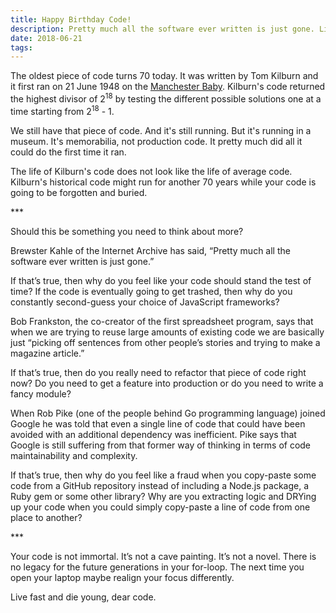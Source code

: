 ```yaml
---
title: Happy Birthday Code!
description: Pretty much all the software ever written is just gone. Live fast and die young, dear code.
date: 2018-06-21
tags:
---
```


The oldest piece of code turns 70 today. It was written by Tom Kilburn and it first ran on 21 June 1948 on the [Manchester Baby](https://en.m.wikipedia.org/wiki/Manchester_Baby). Kilburn's code returned the highest divisor of 2<sup>18</sup> by testing the different possible solutions one at a time starting from 2<sup>18</sup> - 1.

We still have that piece of code. And it's still running. But it's running in a museum. It's memorabilia, not production code. It pretty much did all it could do the first time it ran.

The life of Kilburn's code does not look like the life of average code. Kilburn's historical code might run for another 70 years while your code is going to be forgotten and buried.

\*\*\*

Should this be something you need to think about more?

Brewster Kahle of the Internet Archive has said, “Pretty much all the software ever written is just gone.”

If that’s true, then why do you feel like your code should stand the test of time? If the code is eventually going to get trashed, then why do you constantly second-guess your choice of JavaScript frameworks?

Bob Frankston, the co-creator of the first spreadsheet program, says that when we are trying to reuse large amounts of existing code we are basically just “picking off sentences from other people’s stories and trying to make a magazine article.”

If that’s true, then do you really need to refactor that piece of code right now? Do you need to get a feature into production or do you need to write a fancy module?

When Rob Pike (one of the people behind Go programming language) joined Google he was told that even a single line of code that could have been avoided with an additional dependency was inefficient. Pike says that Google is still suffering from that former way of thinking in terms of code maintainability and complexity.

If that’s true, then why do you feel like a fraud when you copy-paste some code from a GitHub repository instead of including a Node.js package, a Ruby gem or some other library? Why are you extracting logic and DRYing up your code when you could simply copy-paste a line of code from one place to another?

\*\*\*

Your code is not immortal. It’s not a cave painting. It’s not a novel. There is no legacy for the future generations in your for-loop. The next time you open your laptop maybe realign your focus differently.

Live fast and die young, dear code.
